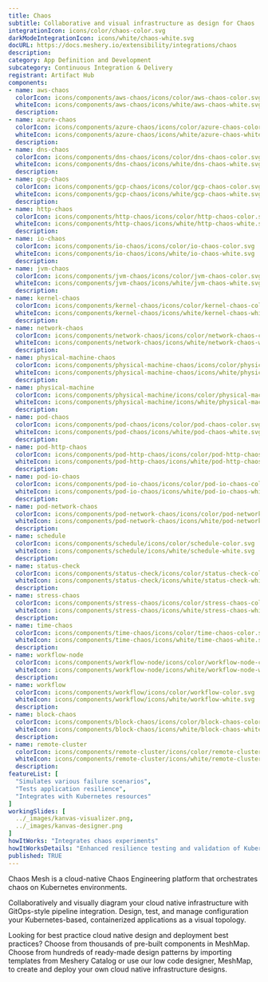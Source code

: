 ```yaml
---
title: Chaos
subtitle: Collaborative and visual infrastructure as design for Chaos
integrationIcon: icons/color/chaos-color.svg
darkModeIntegrationIcon: icons/white/chaos-white.svg
docURL: https://docs.meshery.io/extensibility/integrations/chaos
description: 
category: App Definition and Development
subcategory: Continuous Integration & Delivery
registrant: Artifact Hub
components: 
- name: aws-chaos
  colorIcon: icons/components/aws-chaos/icons/color/aws-chaos-color.svg
  whiteIcon: icons/components/aws-chaos/icons/white/aws-chaos-white.svg
  description: 
- name: azure-chaos
  colorIcon: icons/components/azure-chaos/icons/color/azure-chaos-color.svg
  whiteIcon: icons/components/azure-chaos/icons/white/azure-chaos-white.svg
  description: 
- name: dns-chaos
  colorIcon: icons/components/dns-chaos/icons/color/dns-chaos-color.svg
  whiteIcon: icons/components/dns-chaos/icons/white/dns-chaos-white.svg
  description: 
- name: gcp-chaos
  colorIcon: icons/components/gcp-chaos/icons/color/gcp-chaos-color.svg
  whiteIcon: icons/components/gcp-chaos/icons/white/gcp-chaos-white.svg
  description: 
- name: http-chaos
  colorIcon: icons/components/http-chaos/icons/color/http-chaos-color.svg
  whiteIcon: icons/components/http-chaos/icons/white/http-chaos-white.svg
  description: 
- name: io-chaos
  colorIcon: icons/components/io-chaos/icons/color/io-chaos-color.svg
  whiteIcon: icons/components/io-chaos/icons/white/io-chaos-white.svg
  description: 
- name: jvm-chaos
  colorIcon: icons/components/jvm-chaos/icons/color/jvm-chaos-color.svg
  whiteIcon: icons/components/jvm-chaos/icons/white/jvm-chaos-white.svg
  description: 
- name: kernel-chaos
  colorIcon: icons/components/kernel-chaos/icons/color/kernel-chaos-color.svg
  whiteIcon: icons/components/kernel-chaos/icons/white/kernel-chaos-white.svg
  description: 
- name: network-chaos
  colorIcon: icons/components/network-chaos/icons/color/network-chaos-color.svg
  whiteIcon: icons/components/network-chaos/icons/white/network-chaos-white.svg
  description: 
- name: physical-machine-chaos
  colorIcon: icons/components/physical-machine-chaos/icons/color/physical-machine-chaos-color.svg
  whiteIcon: icons/components/physical-machine-chaos/icons/white/physical-machine-chaos-white.svg
  description: 
- name: physical-machine
  colorIcon: icons/components/physical-machine/icons/color/physical-machine-color.svg
  whiteIcon: icons/components/physical-machine/icons/white/physical-machine-white.svg
  description: 
- name: pod-chaos
  colorIcon: icons/components/pod-chaos/icons/color/pod-chaos-color.svg
  whiteIcon: icons/components/pod-chaos/icons/white/pod-chaos-white.svg
  description: 
- name: pod-http-chaos
  colorIcon: icons/components/pod-http-chaos/icons/color/pod-http-chaos-color.svg
  whiteIcon: icons/components/pod-http-chaos/icons/white/pod-http-chaos-white.svg
  description: 
- name: pod-io-chaos
  colorIcon: icons/components/pod-io-chaos/icons/color/pod-io-chaos-color.svg
  whiteIcon: icons/components/pod-io-chaos/icons/white/pod-io-chaos-white.svg
  description: 
- name: pod-network-chaos
  colorIcon: icons/components/pod-network-chaos/icons/color/pod-network-chaos-color.svg
  whiteIcon: icons/components/pod-network-chaos/icons/white/pod-network-chaos-white.svg
  description: 
- name: schedule
  colorIcon: icons/components/schedule/icons/color/schedule-color.svg
  whiteIcon: icons/components/schedule/icons/white/schedule-white.svg
  description: 
- name: status-check
  colorIcon: icons/components/status-check/icons/color/status-check-color.svg
  whiteIcon: icons/components/status-check/icons/white/status-check-white.svg
  description: 
- name: stress-chaos
  colorIcon: icons/components/stress-chaos/icons/color/stress-chaos-color.svg
  whiteIcon: icons/components/stress-chaos/icons/white/stress-chaos-white.svg
  description: 
- name: time-chaos
  colorIcon: icons/components/time-chaos/icons/color/time-chaos-color.svg
  whiteIcon: icons/components/time-chaos/icons/white/time-chaos-white.svg
  description: 
- name: workflow-node
  colorIcon: icons/components/workflow-node/icons/color/workflow-node-color.svg
  whiteIcon: icons/components/workflow-node/icons/white/workflow-node-white.svg
  description: 
- name: workflow
  colorIcon: icons/components/workflow/icons/color/workflow-color.svg
  whiteIcon: icons/components/workflow/icons/white/workflow-white.svg
  description: 
- name: block-chaos
  colorIcon: icons/components/block-chaos/icons/color/block-chaos-color.svg
  whiteIcon: icons/components/block-chaos/icons/white/block-chaos-white.svg
  description: 
- name: remote-cluster
  colorIcon: icons/components/remote-cluster/icons/color/remote-cluster-color.svg
  whiteIcon: icons/components/remote-cluster/icons/white/remote-cluster-white.svg
  description: 
featureList: [
  "Simulates various failure scenarios",
  "Tests application resilience",
  "Integrates with Kubernetes resources"
]
workingSlides: [
  ../_images/kanvas-visualizer.png,
  ../_images/kanvas-designer.png
]
howItWorks: "Integrates chaos experiments"
howItWorksDetails: "Enhanced resilience testing and validation of Kubernetes applications"
published: TRUE
---
```

<p>
Chaos Mesh is a cloud-native Chaos Engineering platform that orchestrates chaos on Kubernetes environments.
</p>
<p>
    Collaboratively and visually diagram your cloud native infrastructure with GitOps-style pipeline integration. Design, test, and manage configuration your Kubernetes-based, containerized applications as a visual topology.
</p>
<p>
    Looking for best practice cloud native design and deployment best practices? Choose from thousands of pre-built components in MeshMap. Choose from hundreds of ready-made design patterns by importing templates from Meshery Catalog or use our low code designer, MeshMap, to create and deploy your own cloud native infrastructure designs.
</p>
